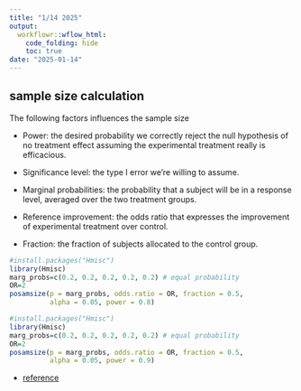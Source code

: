 ```yaml
---
title: "1/14 2025"
output:
  workflowr::wflow_html:
    code_folding: hide
    toc: true
date: "2025-01-14"
---
```


## sample size calculation 


The following factors influences the sample size 


* Power: the desired probability we correctly reject the null hypothesis of no treatment effect assuming the experimental treatment really is efficacious. 

* Significance level: the type I error we’re willing to assume.

* Marginal probabilities: the probability that a subject will be in a response level, averaged over the two treatment groups.

* Reference improvement: the odds ratio that expresses the improvement of experimental treatment over control.

* Fraction: the fraction of subjects allocated to the control group.


```r
#install.packages("Hmisc")
library(Hmisc)
marg_probs=c(0.2, 0.2, 0.2, 0.2, 0.2) # equal probability 
OR=2
posamsize(p = marg_probs, odds.ratio = OR, fraction = 0.5, 
          alpha = 0.05, power = 0.8)

```

```r
#install.packages("Hmisc")
library(Hmisc)
marg_probs=c(0.2, 0.2, 0.2, 0.2, 0.2) # equal probability 
OR=2
posamsize(p = marg_probs, odds.ratio = OR, fraction = 0.5, 
          alpha = 0.05, power = 0.9)

```



* [reference](https://library.virginia.edu/data/articles/power-and-sample-size-calculations-ordered-categorical-data)

